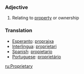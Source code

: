 ===Adjective===
#Relating to [[property]] or ownership

=== Translation ===

*[[Esperanto]]: [[proprajxa]]
*[[Interlingua]]: [[proprietari]]
*[[Spanish]]: [[propietario]]
*[[Portuguese]]: [[proprietário]]

[[ru:Proprietary]]